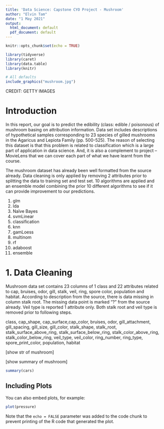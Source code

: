 ```yaml
---
title: 'Data Science: Capstone CYO Project - Mushroom'
author: "Elvin Tam"
date: "1 May 2021"
output:
  html_document: default
  pdf_document: default
---
```


```r
knitr::opts_chunk$set(echo = TRUE)
```

```r
library(tidyverse)
library(caret)
library(data.table)
library(knitr)

```

```r
# All defaults
include_graphics("mushroom.jpg")
```
CREDIT: GETTY IMAGES

# Introduction

In this report, our goal is to predict the edibility (class: edible / poisonous) of mushroom basing on attribution information. Data set includes descriptions of hypothetical samples corresponding to 23 species of gilled mushrooms in the Agaricus and Lepiota Family (pp. 500-525). The reason of selecting this dataset is that this problem is related to classification which is a large part of application in data science. And, it is also a complement to project – MovieLens that we can cover each part of what we have learnt from the course.

The mushroom dataset has already been well formatted from the source already. Data cleaning is only applied by removing 2 attributes prior to splitting the data to training set and test set. 10 algorithms are applied and an ensemble model combining the prior 10 different algorithms to see if it can provide improvement to our predictions.  

1.	glm
2.	lda
3.	Naïve Bayes
4.	svmLinear
5.	classification
6.	knn
7.	gamLoess
8.	multinom
9.	rf
10.	adaboost
11.	ensemble

# 1. Data Cleaning

Mushroom data set contains 23 columns of 1 class and 22 attributes related to cap, bruises, odor, gill, stalk, veil, ring, spore color, population and habitat. According to description from the source, there is data missing in column stalk root. The missing data point is marked “?” from the source already. Veil type is reported 1 attribute only. Both stalk root and veil type is removed prior to following steps.

class, cap_shape, cap_surface,cap_color, bruises, odor, gill_attachment, gill_spacing, gill_size, gill_color, stalk_shape, stalk_root, stalk_surface_above_ring, stalk_surface_below_ring, stalk_color_above_ring, stalk_color_below_ring, veil_type, veil_color, ring_number, ring_type, spore_print_color, population, habitat

[show str of mushroom]

[show summary of mushroom]




```r
summary(cars)
```

## Including Plots

You can also embed plots, for example:

```r
plot(pressure)
```

Note that the `echo = FALSE` parameter was added to the code chunk to prevent printing of the R code that generated the plot.
